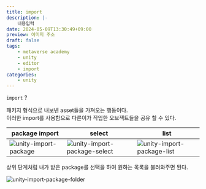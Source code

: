 ```yaml
---
title: import
description: |-
    내용입력
date: 2024-05-09T13:30:49+09:00
preview: 이미지 주소
draft: false
tags:
    - metaverse academy
    - unity
    - editor
    - import
categories:
    - unity
---
```


```import``` ?

패키지 형식으로 내보넨 asset들을 가져오는 행동이다.\
이러한 import를 사용함으로 다른이가 작업한 오브젝트들을 공유 할 수 있다.

| package import | select | list |
| --- | --- | --- |
|![unity-import-package](./assets/unity-import-package.png) | ![unity-import-package-select](./assets/unity-import-package-select.png) | ![unity-import-package-list](./assets/unity-import-package-list.png) |

상위 단계처럼 내가 받은 package를 선택을 하여 원하는 목록을 불러와주면 된다.

![unity-import-package-folder](./assets/unity-import-package-folder.png)
